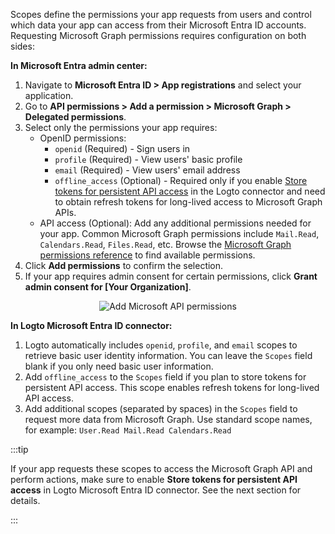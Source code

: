 Scopes define the permissions your app requests from users and control which data your app can access from their Microsoft Entra ID accounts. Requesting Microsoft Graph permissions requires configuration on both sides:

**In Microsoft Entra admin center:**

1. Navigate to **Microsoft Entra ID > App registrations** and select your application.
2. Go to **API permissions > Add a permission > Microsoft Graph > Delegated permissions**.
3. Select only the permissions your app requires:
   - OpenID permissions:
     - `openid` (Required) - Sign users in
     - `profile` (Required) - View users' basic profile
     - `email` (Required) - View users' email address
     - `offline_access` (Optional) - Required only if you enable [Store tokens for persistent API access](#step-4-store-tokens-to-access-microsoft-apis-optional) in the Logto connector and need to obtain refresh tokens for long-lived access to Microsoft Graph APIs.
   - API access (Optional): Add any additional permissions needed for your app. Common Microsoft Graph permissions include `Mail.Read`, `Calendars.Read`, `Files.Read`, etc. Browse the [Microsoft Graph permissions reference](https://docs.microsoft.com/en-us/graph/permissions-reference) to find available permissions.
4. Click **Add permissions** to confirm the selection.
5. If your app requires admin consent for certain permissions, click **Grant admin consent for [Your Organization]**.

<center>
  <img
    src="/img/assets/entra_id_oidc_add_api_permissions.webp"
    alt="Add Microsoft API permissions"
  />
</center>

**In Logto Microsoft Entra ID connector:**

1. Logto automatically includes `openid`, `profile`, and `email` scopes to retrieve basic user identity information. You can leave the `Scopes` field blank if you only need basic user information.
2. Add `offline_access` to the `Scopes` field if you plan to store tokens for persistent API access. This scope enables refresh tokens for long-lived API access.
3. Add additional scopes (separated by spaces) in the `Scopes` field to request more data from Microsoft Graph. Use standard scope names, for example: `User.Read Mail.Read Calendars.Read`

:::tip

If your app requests these scopes to access the Microsoft Graph API and perform actions, make sure to enable **Store tokens for persistent API access** in Logto Microsoft Entra ID connector. See the next section for details.

:::
